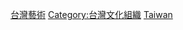 {{Portal|台灣|藝術}}

[[Category:台灣藝術|]]
[[Category:台灣文化組織|Category:台灣文化組織]]
[[Category:亞洲各國藝術組織|Taiwan]]